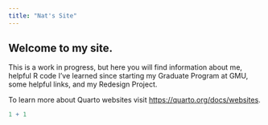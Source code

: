 ---
title: "Nat's Site"
---

## Welcome to my site. 

This is a work in progress, but here you will find information about me, helpful R code I've learned since starting my Graduate Program at GMU, some helpful links, and my Redesign Project.

To learn more about Quarto websites visit <https://quarto.org/docs/websites>.

```{r}
1 + 1
```
